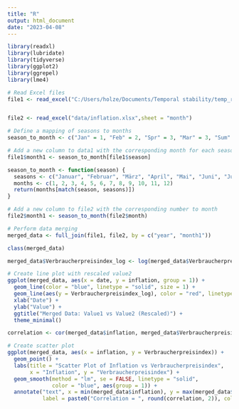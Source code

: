 ```yaml
---
title: "R"
output: html_document
date: "2023-04-08"
---
```


```r
library(readxl)
library(lubridate)
library(tidyverse)
library(ggplot2)
library(ggrepel)
library(lme4)
```

```r
# Read Excel files
file1 <- read_excel("C:/Users/holze/Documents/Temporal stability/temp_riskperception/eurobarometer/data/eurobarometer_data.xlsx", sheet = "import_issues_pers_de")  


file2 <- read_excel("data/inflation.xlsx",sheet = "month")
```

```r
# Define a mapping of seasons to months
season_to_month <- c("Jan" = 1, "Feb" = 2, "Spr" = 3, "Mar" = 3, "Sum" = 6, "Aut" = 9, "Win" = 12)

# Add a new column to data1 with the corresponding month for each season
file1$month1 <- season_to_month[file1$season]
```

```r

season_to_month <- function(season) {
  seasons <- c("Januar", "Februar", "März", "April", "Mai", "Juni", "Juli", "August", "September", "Oktober", "November", "Dezember")
  months <- c(1, 2, 3, 4, 5, 6, 7, 8, 9, 10, 11, 12)
  return(months[match(season, seasons)])
}

# Add a new column to file2 with the corresponding number to month
file2$month1 <- season_to_month(file2$month)


```


```r
# Perform data merging
merged_data <- full_join(file1, file2, by = c("year", "month1")) 
```

```r
class(merged_data)
```
```r
merged_data$Verbraucherpreisindex_log <- log(merged_data$Verbraucherpreisindex)

# Create line plot with rescaled value2
ggplot(merged_data, aes(x = date, y = inflation, group = 1)) +
  geom_line(color = "blue", linetype = "solid", size = 1) +
  geom_line(aes(y = Verbraucherpreisindex_log), color = "red", linetype = "dashed", size = 1) +  # Use rescaled value2
  xlab("Date") +
  ylab("Value") +
  ggtitle("Merged Data: Value1 vs Value2 (Rescaled)") +
  theme_minimal()
```


```r
correlation <- cor(merged_data$inflation, merged_data$Verbraucherpreisindex)

# Create scatter plot
ggplot(merged_data, aes(x = inflation, y = Verbraucherpreisindex)) +
  geom_point() +
  labs(title = "Scatter Plot of Inflation vs Verbraucherpreisindex",
       x = "Inflation", y = "Verbraucherpreisindex") +
  geom_smooth(method = "lm", se = FALSE, linetype = "solid",
              color = "blue", aes(group = 1)) +
  annotate("text", x = min(merged_data$inflation), y = max(merged_data$Verbraucherpreisindex), hjust = 0, vjust = 1,
           label = paste0("Correlation = ", round(correlation, 2)), color = "blue")
```







